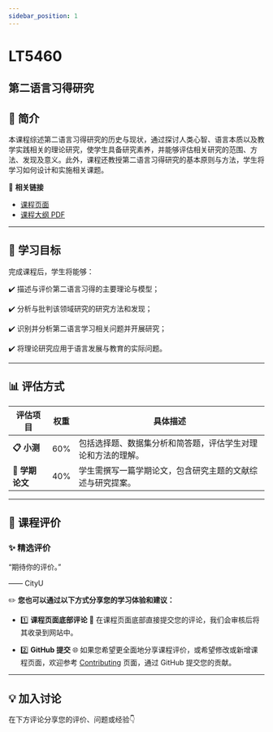 ```yaml
---
sidebar_position: 1
---
```


# LT5460
## 第二语言习得研究

## **📘 简介**
本课程综述第二语言习得研究的历史与现状，通过探讨人类心智、语言本质以及教学实践相关的理论研究，使学生具备研究素养，并能够评估相关研究的范围、方法、发现及意义。此外，课程还教授第二语言习得研究的基本原则与方法，学生将学习如何设计和实施相关课题。

🔗 **相关链接**
- [课程页面](https://www.cityu.edu.hk/catalogue/pg/202425/course/LT5460.htm)
- [课程大纲 PDF](https://www.cityu.edu.hk/catalogue/pg/202425/course/LT5460.pdf)

---

## **🎯 学习目标**

完成课程后，学生将能够：

✔️ 描述与评价第二语言习得的主要理论与模型；

✔️ 分析与批判该领域研究的研究方法和发现；

✔️ 识别并分析第二语言学习相关问题并开展研究；

✔️ 将理论研究应用于语言发展与教育的实际问题。

---

## **📊 评估方式**

| **评估项目**            | **权重** | **具体描述**                                                                                     |
|------------------------|---------|-----------------------------------------------------------------------------------------------|
| **📋 小测**             | 60%     | 包括选择题、数据集分析和简答题，评估学生对理论和方法的理解。                                                |
| **📄 学期论文**          | 40%     | 学生需撰写一篇学期论文，包含研究主题的文献综述与研究提案。                                                  |

---

## **💬 课程评价**

### ✨ **精选评价**
<div className={commentStyles.commentBox}>
    <p className={commentStyles.commentText}>
        “期待你的评价。”
    </p>
    <p className={commentStyles.commentAuthor}>—— CityU</p>
</div>

✏️ **您也可以通过以下方式分享您的学习体验和建议：**

- 1️⃣ **课程页面底部评论**
💬 在课程页面底部直接提交您的评论，我们会审核后将其收录到网站中。

- 2️⃣ **GitHub 提交**
🌐 如果您希望更全面地分享课程评价，或希望修改或新增课程页面，欢迎参考 [Contributing](https://penjc.github.io/CityU/contributing) 页面，通过 GitHub 提交您的贡献。

---

## **💡 加入讨论**

在下方评论分享您的评价、问题或经验👇
<Utterances />
